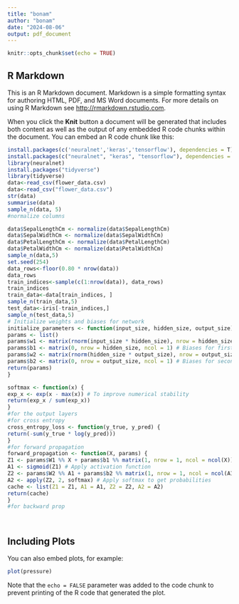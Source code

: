 ```yaml
---
title: "bonam"
author: "bonam"
date: "2024-08-06"
output: pdf_document
---
```


```r
knitr::opts_chunk$set(echo = TRUE)
```

## R Markdown

This is an R Markdown document. Markdown is a simple formatting syntax for authoring HTML, PDF, and MS Word documents. For more details on using R Markdown see <http://rmarkdown.rstudio.com>.

When you click the **Knit** button a document will be generated that includes both content as well as the output of any embedded R code chunks within the document. You can embed an R code chunk like this:

```r
install.packages(c('neuralnet','keras','tensorflow'), dependencies = T)
install.packages(c("neuralnet", "keras", "tensorflow"), dependencies = T)
library(neuralnet)
install.packages("tidyverse")
library(tidyverse)
data<-read_csv(flower_data.csv)
data<-read_csv("flower_data.csv")
str(data)
summarise(data)
sample_n(data, 5)
#normalize columns

data$SepalLengthCm <- normalize(data$SepalLengthCm)
data$SepalWidthCm <- normalize(data$SepalWidthCm)
data$PetalLengthCm <- normalize(data$PetalLengthCm)
data$PetalWidthCm <- normalize(data$PetalWidthCm)
sample_n(data,5)
set.seed(254)
data_rows<-floor(0.80 * nrow(data))
data_rows
train_indices<-sample(c(1:nrow(data)), data_rows)
train_indices
train_data<-data[train_indices, ]
sample_n(train_data,5)
test_data<-iris[-train_indices,]
sample_n(test_data,5)
# Initialize weights and biases for network
initialize_parameters <- function(input_size, hidden_size, output_size) {
params <- list()
params$w1 <- matrix(rnorm(input_size * hidden_size), nrow = hidden_size, ncol = input_size) # Weights for first layer
params$b1 <- matrix(0, nrow = hidden_size, ncol = 1) # Biases for first layer
params$w2 <- matrix(rnorm(hidden_size * output_size), nrow = output_size, ncol = hidden_size) # Weights for second layer
params$b2 <- matrix(0, nrow = output_size, ncol = 1) # Biases for second layer
return(params)
}

softmax <- function(x) {
exp_x <- exp(x - max(x)) # To improve numerical stability
return(exp_x / sum(exp_x))
}
#for the output layers
#for cross entropy
cross_entropy_loss <- function(y_true, y_pred) {
return(-sum(y_true * log(y_pred)))
}
#for forward propagation
forward_propagation <- function(X, params) {
Z1 <- params$W1 %% X + params$b1 %% matrix(1, nrow = 1, ncol = ncol(X)) # Compute linear combination for hidden layer
A1 <- sigmoid(Z1) # Apply activation function
Z2 <- params$W2 %% A1 + params$b2 %% matrix(1, nrow = 1, ncol = ncol(A1)) # Compute linear combination for output layer
A2 <- apply(Z2, 2, softmax) # Apply softmax to get probabilities
cache <- list(Z1 = Z1, A1 = A1, Z2 = Z2, A2 = A2)
return(cache)
}
#for backward prop




```

## Including Plots

You can also embed plots, for example:

```r
plot(pressure)
```

Note that the `echo = FALSE` parameter was added to the code chunk to prevent printing of the R code that generated the plot.

